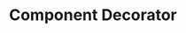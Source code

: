 ---
id: "q_angular_easy_002"
questionType: "MULTIPLE_CHOICE"
title: "Component Decorator"
description: "Which decorator is used to define an Angular component?"
difficulty: "EASY"
category: "Angular"
options:
  - "@Injectable"
  - "@NgModule"
  - "@Component"
  - "@Directive"
correctAnswer: 2
---